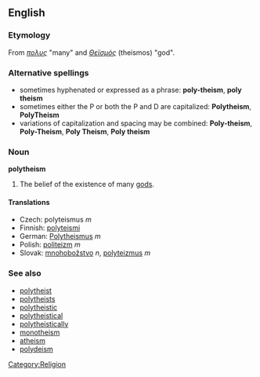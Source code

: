 ==English==

===Etymology===
From {{Gr.}} ''[[πολυς]]'' "many" and {{Gr.}} ''[[Θεϊσμός]]'' (theismos) "god".

===Alternative spellings===
*sometimes hyphenated or expressed as a phrase: '''poly-theism''', '''poly theism'''
*sometimes either the P or both the P and D are capitalized: '''Polytheism''', '''PolyTheism'''
*variations of capitalization and spacing may be combined: '''Poly-theism''', '''Poly-Theism''', '''Poly Theism''', '''Poly theism'''

===Noun===
'''polytheism'''

# The belief of the existence of many [[god]]s.

====Translations====

*Czech: polyteismus ''m''
*Finnish: [[polyteismi]]
*German: [[Polytheismus]] ''m''
*Polish: [[politeizm]] ''m''
*Slovak: [[mnohobožstvo]] ''n'', [[polyteizmus]] ''m''

===See also===
* [[polytheist]]
* [[polytheists]]
* [[polytheistic]]
* [[polytheistical]]
* [[polytheistically]]
* [[monotheism]]
* [[atheism]]
* [[polydeism]]

[[Category:Religion]]